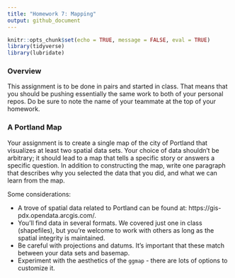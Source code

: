 ```yaml
---
title: "Homework 7: Mapping"
output: github_document
---
```


```r
knitr::opts_chunk$set(echo = TRUE, message = FALSE, eval = TRUE)
library(tidyverse)
library(lubridate)
```

### Overview

This assignment is to be done in pairs and started in class. That means that you should be pushing essentially the same work to both of your personal repos. Do be sure to note the name of your teammate at the top of your homework.


### A Portland Map

Your assignment is to create a single map of the city of Portland that visualizes at least two spatial data sets. Your choice of data shouldn't be arbitrary; it should lead to a map that tells a specific story or answers a specific question. In addition to constructing the map, write one paragraph that describes why you selected the data that you did, and what we can learn from the map.

Some considerations:

- A trove of spatial data related to Portland can be found at: https://gis-pdx.opendata.arcgis.com/.
- You'll find data in several formats. We covered just one in class (shapefiles), but you're welcome to work with others as long as the spatial integrity is maintained.
- Be careful with projections and datums. It's important that these match between your data sets and basemap.
- Experiment with the aesthetics of the ``ggmap`` - there are lots of options to customize it.



